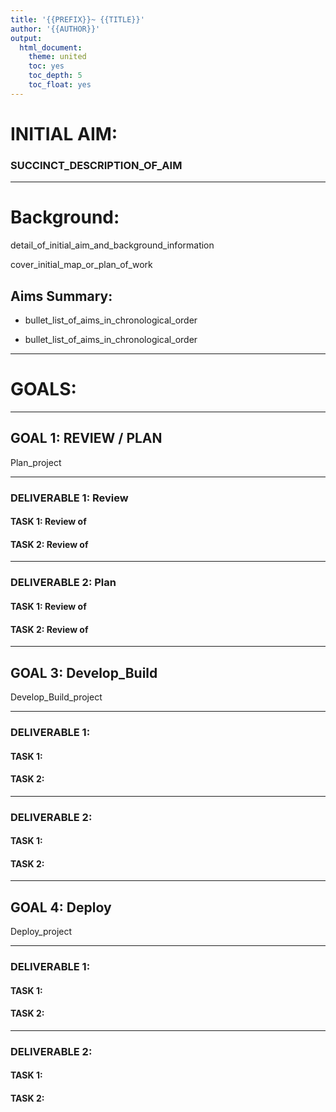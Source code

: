 ```yaml
---
title: '{{PREFIX}}~ {{TITLE}}'
author: '{{AUTHOR}}'
output:
  html_document:
    theme: united
    toc: yes
    toc_depth: 5
    toc_float: yes
---
```




# INITIAL AIM:



### SUCCINCT_DESCRIPTION_OF_AIM


---



# Background:


detail_of_initial_aim_and_background_information


cover_initial_map_or_plan_of_work



## Aims Summary:


* bullet_list_of_aims_in_chronological_order
    

* bullet_list_of_aims_in_chronological_order


---



# GOALS:


---



## GOAL 1: REVIEW / PLAN


Plan_project


---



### DELIVERABLE 1: Review



#### TASK 1: Review of 



#### TASK 2: Review of


---



### DELIVERABLE 2: Plan



#### TASK 1: Review of 



#### TASK 2: Review of


---



## GOAL 3: Develop_Build


Develop_Build_project


---



### DELIVERABLE 1:



#### TASK 1:



#### TASK 2:


---



### DELIVERABLE 2:



#### TASK 1:



#### TASK 2:


---



## GOAL 4: Deploy


Deploy_project


---



### DELIVERABLE 1:



#### TASK 1:



#### TASK 2:


---


### DELIVERABLE 2:



#### TASK 1:



#### TASK 2:







